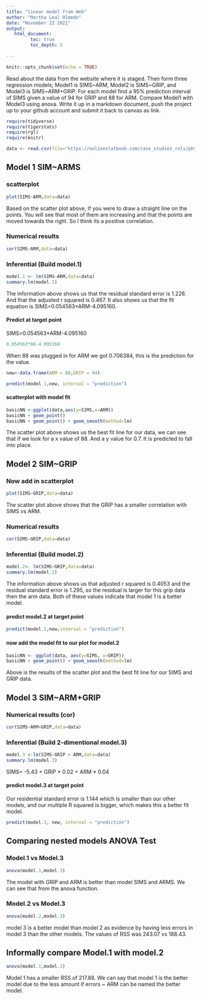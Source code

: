 ```yaml
---
title: "linear model from Web"
author: "Martha Leal Olmedo"
date: "November 22 2021"
output:
   html_document:
         toc: true
         toc_depth: 5
        
---
```


```r
knitr::opts_chunk$set(echo = TRUE)
```

Read about the data from the website where it is staged.  Then form three regression models; Model1 is SIMS~ARM, Model2 is SIMS~GRIP, and Model3 is SIMS~ARM+GRIP. For each model find a 95% prediction interval of SIMS given a value of 94  for GRIP and 88 for ARM. Compare Model1 with Model3 using anova. Write it up in a markdown document, push the project up to your github account and submit it back to canvas as link. 

 


```r
require(tidyverse)
require(tigerstats)
require(rgl)
require(knitr)

```

```r
data <- read.csv(file="https://onlinestatbook.com/case_studies_rvls/physical_strength/data.txt",sep="",header=TRUE)  

```

## Model 1 SIM~ARMS

### scatterplot

```r
plot(SIMS~ARM,data=data)
```

Based on the scatter plot above, If you were to draw a straight line on the points. You will see that most of them are increasing and that the points are moved towards the right. So I think its a positive correlation.

### Numerical results
```r
cor(SIMS~ARM,data=data)
```

### Inferential  (Build model.1)
```r
model.1 <- lm(SIMS~ARM,data=data)
summary.lm(model.1)
```

The information above shows us that the residual standard error is 1.226. And that the adjusted r squared is 0.467. It also shows us that the fit equation is SIMS=0.054563*ARM-4.095160.


#### Predict at target point
SIMS=0.054563*ARM-4.095160
```r
0.054563*88-4.095160
```

When 88 was plugged in for ARM we got 0.706384, this is the prediction for the value.

```r
new<-data.frame(ARM = 88,GRIP = 94)
```

```r
predict(model.1,new, interval = "prediction")
```


#### scatterplot with model fit
```r
basicNN <-ggplot(data,aes(y=SIMS,x=ARM))
basicNN + geom_point()
basicNN + geom_point() + geom_smooth(method=lm)
```
  
The scatter plot above shows us the best fit line for our data, we can see that if we look for a x value of 88. And a y value for 0.7. It is predicted to fall into place. 
  

## Model 2 SIM~GRIP



### Now add in scatterplot

```r
plot(SIMS~GRIP,data=data)
```

The scatter plot above shows that the GRIP has a smaller correlation with SIMS vs ARM.


### Numerical results 
```r
cor(SIMS~GRIP,data=data)
```


### Inferential  (Build model.2)
  
```r
model.2<- lm(SIMS~GRIP,data=data)
summary.lm(model.2)
```
  
The information above shows us that adjusted r squared is 0.4053 and the residual standard error is 1.295, so the residual is larger for this grip data then the arm data. Both of these values indicate that model 1 is a better model. 
  

#### predict model.2 at target point
```r
predict(model.2,new,interval = "prediction")
```


#### now add the model fit to our plot for model.2
  
```r
basicNN <- ggplot(data, aes(y=SIMS, x=GRIP))
basicNN + geom_point() + geom_smooth(method=lm)
```

Above is the results of the scatter plot and the best fit line for our SIMS and GRIP data.

## Model 3 SIM~ARM+GRIP

### Numerical results (cor)

```r
cor(SIMS~ARM+GRIP,data=data)
```

  
### Inferential  (Build 2-dimentional model.3)

```r
model.3 <-lm(SIMS~GRIP + ARM,data=data)
summary.lm(model.3)
```

SIMS= -5.43 + GRIP * 0.02 + ARM * 0.04

#### predict model.3 at target point

Our residential standard error is 1.144 which is smaller than our other models, and our multiple R squared is bigger, which makes this a better fit model. 


```r
predict(model.3, new, interval = "prediction")
```


## Comparing nested models ANOVA Test

### Model.1 vs Model.3

```r
anova(model.1,model.3)
```

The model with GRIP and ARM is better than model SIMS and ARMS. We can see that from the anova function.

### Model.2 vs Model.3
```r
anova(model.2,model.3)
```


model 3 is a better model than model 2 as evidence by having less errors in model 3 than the other models. The values of RSS was 243.07 vs 188.43.


## Informally compare Model.1 with model.2

```r
anova(model.1,model.2)
```

Model 1 has a smaller RSS of 217.88. We can say that model 1 is the better model due to the less amount if errors ~ ARM can be named the better model.

